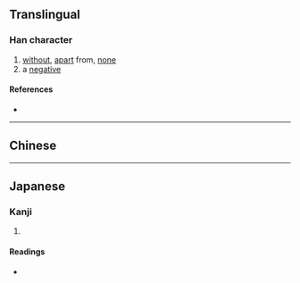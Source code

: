 {{character info/new}}
==Translingual==

===Han character===
{{Han char|rn=75|rad=木|as=12|sn=16|four=80994|canj=OTDD|ids=⿳⿱𠂉卌一林}}

# [[without]], [[apart]] from, [[none]]
# a [[negative]]

====References====
* {{Han ref|kx=0552.180|dkj=15514|dj=0941.070|hdz=21292.050|uh=6A46|ud=27206|bh=E9DD|bd=59869}}

----

==Chinese==
{{zh-see|無|v}}

----

==Japanese==

===Kanji===
{{ja-kanji|grade=|rs=木12}}

# {{defn|lang=ja|sort=木12}}

====Readings====
* {{ja-readings|on=[[ぶ]] (bu), [[む]] (mu)|kun=[[しげる]] (shigeru)}}